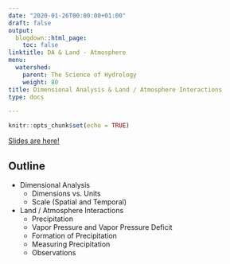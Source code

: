```yaml
---
date: "2020-01-26T00:00:00+01:00"
draft: false
output:
  blogdown::html_page:
    toc: false
linktitle: DA & Land - Atmosphere
menu:
  watershed:
    parent: The Science of Hydrology
    weight: 80
title: Dimensional Analysis & Land / Atmosphere Interactions
type: docs

---
```


```r
knitr::opts_chunk$set(echo = TRUE)
```

[Slides are here!](https://amurraygeo.com/slides/watershed/lecture_5_slides.html)

## Outline

- Dimensional Analysis
  - Dimensions vs. Units
  - Scale (Spatial and Temporal)
- Land / Atmosphere Interactions
  - Precipitation
  - Vapor Pressure and Vapor Pressure Deficit
  - Formation of Precipitation
  - Measuring Precipitation
  - Observations

